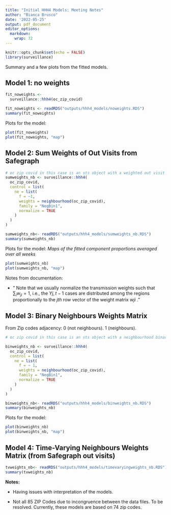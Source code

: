```yaml
---
title: "Initial HHH4 Models: Meeting Notes"
author: "Bianca Brusco"
date: '2022-05-25'
output: pdf_document
editor_options: 
  markdown: 
    wrap: 72
---
```


```r
knitr::opts_chunk$set(echo = FALSE)
library(surveillance)
```

Summary and a few plots from the fitted models.

## Model 1: no weights

```r
fit_noweights <-
  surveillance::hhh4(oc_zip_covid)
```

```r
fit_noweights <- readRDS("outputs/hhh4_models/noweights.RDS")
summary(fit_noweights)
```

Plots for the model:

```r
plot(fit_noweights)
plot(fit_noweights, "map")
```

## Model 2: Sum Weights of Out Visits from Safegraph

```r
# oc zip covid in this case is an sts object with a weighted out visit matrix
sumweights_nb <- surveillance::hhh4(
  oc_zip_covid,
  control = list(
    ne = list(
      f = ~1,
      weights = neighbourhood(oc_zip_covid),
      family = "NegBin1",
      normalize = TRUE
    )
  )
)
```

```r
sumweights_nb<- readRDS("outputs/hhh4_models/sumweights_nb.RDS")
summary(sumweights_nb)
```

Plots for the model:
 *Maps of the fitted component proportions averaged over all weeks*
 
```r
plot(sumweights_nb)
plot(sumweights_nb, "map")
```


Notes from documentation: 

- " Note that we usually normalize the transmission weights such that
$\sum_i w_{ji} = 1$, i.e., the $Yj,t-1$ cases are distributed among the regions proportionally to the $jth$ row vector of the weight matrix $wji$ ."


## Model 3: Binary Neighbours Weights Matrix

From Zip codes adjacency: 0 (not neighbours). 1 (neighbours).

```r
# oc zip covid in this case is an sts object with a neighbourhood binary matrix

binweights_nb <- surveillance::hhh4(
  oc_zip_covid,
  control = list(
    ne = list(
      f = ~ 1,
      weights = neighbourhood(oc_zip_covid),
      family = "NegBin1",
      normalize = TRUE
    )
  )
)
```

```r
binweights_nb<- readRDS("outputs/hhh4_models/binweights_nb.RDS")
summary(binweights_nb)
```

Plots for the model:

```r
plot(binweights_nb)
plot(binweights_nb, "map")
```


## Model 4: Time-Varying Neighbours Weights Matrix (from Safegraph out visits)

```r
tvweights_nb<- readRDS("outputs/hhh4_models/timevaryingweights_nb.RDS")
summary(tvweights_nb)
```


**Notes:**

 - Having issues with interpretation of the models.

 - Not all 85 ZIP Codes due to incongruence between the data files. To
be resolved. Currently, these models are based on 74 zip codes.


